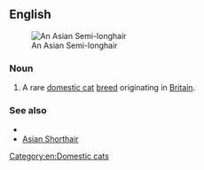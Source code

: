 ==English==
[[File:Tiffanie at cat show.jpg|thumb|An Asian Semi-longhair]]
===Noun===
{{en-noun|head=[[Asian]] [[semi-longhair|Semi-longhair]]}}

# A rare [[domestic cat]] [[breed]] originating in [[Britain]].

===See also===
* {{pedia}}
* [[Asian Shorthair]]

[[Category:en:Domestic cats]]